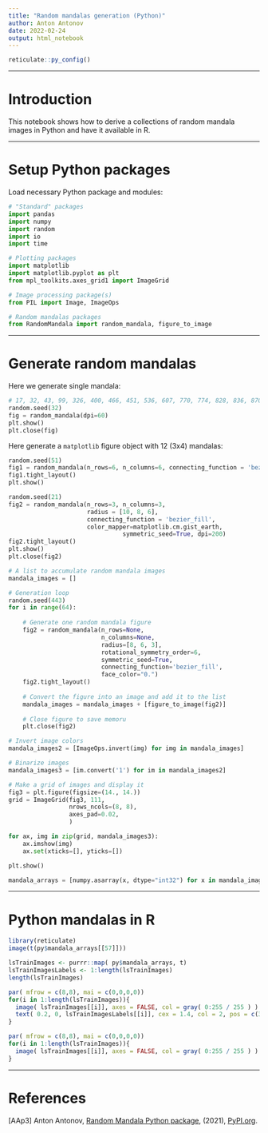 ```yaml
---
title: "Random mandalas generation (Python)"
author: Anton Antonov
date: 2022-02-24
output: html_notebook
---
```


<style type="text/css">
.main-container {
  max-width: 1800px;
  margin-left: auto;
  margin-right: auto;
}
</style>

```r
reticulate::py_config()
```

------

# Introduction

This notebook shows how to derive a collections of random mandala images in Python and have it available in R.

------

# Setup Python packages

Load necessary Python package and modules:

```python
# "Standard" packages
import pandas
import numpy
import random
import io
import time

# Plotting packages
import matplotlib
import matplotlib.pyplot as plt
from mpl_toolkits.axes_grid1 import ImageGrid

# Image processing package(s)
from PIL import Image, ImageOps

# Random mandalas packages
from RandomMandala import random_mandala, figure_to_image
```

-------

# Generate random mandalas

Here we generate single mandala:

```python
# 17, 32, 43, 99, 326, 400, 466, 451, 536, 607, 770, 774, 828, 836, 870, 868, 993
random.seed(32)
fig = random_mandala(dpi=60)
plt.show()
plt.close(fig)
```


Here generate a `matplotlib` figure object with 12 (3x4) mandalas:

```python
random.seed(51)
fig1 = random_mandala(n_rows=6, n_columns=6, connecting_function = 'bezier_fill', figsize=(10,10), dpi=200)
fig1.tight_layout()
plt.show()
```

```python
random.seed(21)
fig2 = random_mandala(n_rows=3, n_columns=3,
                      radius = [10, 8, 6],
                      connecting_function = 'bezier_fill', 
                      color_mapper=matplotlib.cm.gist_earth,
   						        symmetric_seed=True, dpi=200)
fig2.tight_layout()
plt.show()
plt.close(fig2)
```

```python
# A list to accumulate random mandala images
mandala_images = []

# Generation loop
random.seed(443)
for i in range(64):
    
    # Generate one random mandala figure
    fig2 = random_mandala(n_rows=None,
                          n_columns=None,
                          radius=[8, 6, 3],
                          rotational_symmetry_order=6,
                          symmetric_seed=True,
                          connecting_function='bezier_fill',
                          face_color="0.")
    fig2.tight_layout()
    
    # Convert the figure into an image and add it to the list
    mandala_images = mandala_images + [figure_to_image(fig2)]
    
    # Close figure to save memoru
    plt.close(fig2)

# Invert image colors    
mandala_images2 = [ImageOps.invert(img) for img in mandala_images]

# Binarize images
mandala_images3 = [im.convert('1') for im in mandala_images2]

# Make a grid of images and display it
fig3 = plt.figure(figsize=(14., 14.))
grid = ImageGrid(fig3, 111,
                 nrows_ncols=(8, 8),
                 axes_pad=0.02,
                 )

for ax, img in zip(grid, mandala_images3):
    ax.imshow(img)
    ax.set(xticks=[], yticks=[])

plt.show()
```
```python
mandala_arrays = [numpy.asarray(x, dtype="int32") for x in mandala_images3]
```


-------

# Python mandalas in R

```r
library(reticulate)
image(t(py$mandala_arrays[[57]]))
```
```r
lsTrainImages <- purrr::map( py$mandala_arrays, t)
lsTrainImagesLabels <- 1:length(lsTrainImages)
length(lsTrainImages)
```

```r
par( mfrow = c(8,8), mai = c(0,0,0,0))
for(i in 1:length(lsTrainImages)){
  image( lsTrainImages[[i]], axes = FALSE, col = gray( 0:255 / 255 ) )
  text( 0.2, 0, lsTrainImagesLabels[[i]], cex = 1.4, col = 2, pos = c(3,4))
}
```

```r
par( mfrow = c(8,8), mai = c(0,0,0,0))
for(i in 1:length(lsTrainImages)){
  image( lsTrainImages[[i]], axes = FALSE, col = gray( 0:255 / 255 ) )
}
```

-------

# References

[AAp3] Anton Antonov,
[Random Mandala Python package](https://pypi.org/project/RandomMandala),
(2021),
[PyPI.org](https://pypi.org/).
